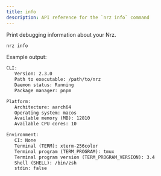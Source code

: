 ```yaml
---
title: info
description: API reference for the `nrz info` command
---
```


Print debugging information about your Nrz.

```bash title="Terminal"
nrz info
```

Example output:

```txt title="Terminal"
CLI:
   Version: 2.3.0
   Path to executable: /path/to/nrz
   Daemon status: Running
   Package manager: pnpm

Platform:
   Architecture: aarch64
   Operating system: macos
   Available memory (MB): 12810
   Available CPU cores: 10

Environment:
   CI: None
   Terminal (TERM): xterm-256color
   Terminal program (TERM_PROGRAM): tmux
   Terminal program version (TERM_PROGRAM_VERSION): 3.4
   Shell (SHELL): /bin/zsh
   stdin: false
```
